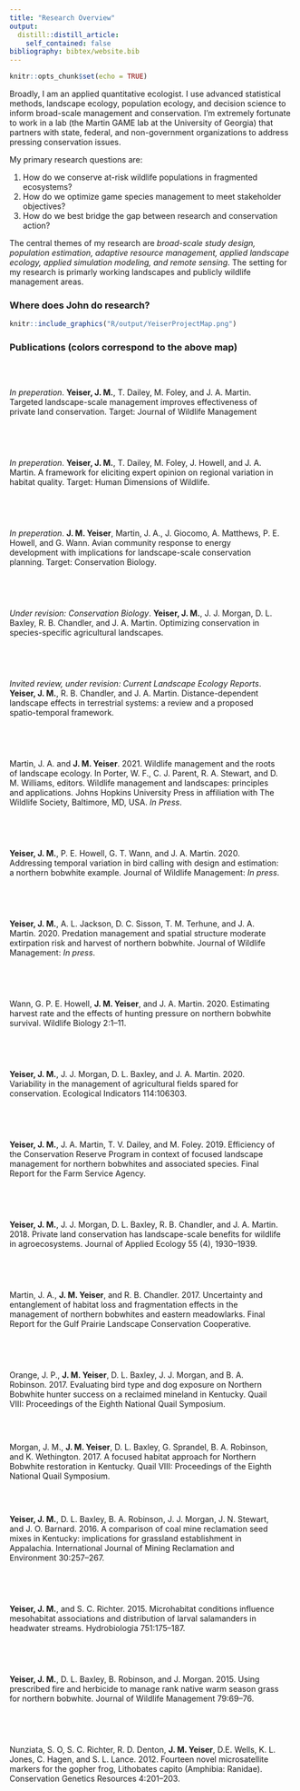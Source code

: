```yaml
---
title: "Research Overview"
output:
  distill::distill_article:
    self_contained: false
bibliography: bibtex/website.bib
---
```


```r
knitr::opts_chunk$set(echo = TRUE)
```

Broadly, I am an applied quantitative ecologist. I use advanced statistical methods, landscape ecology, population ecology, and decision science to inform broad-scale management and conservation. I'm extremely fortunate to work in a lab (the Martin GAME lab at the University of Georgia) that partners with state, federal, and non-government organizations to address pressing conservation issues. 

My primary research questions are: 

1. How do we conserve at-risk wildlife populations in fragmented ecosystems?
2. How do we optimize game species management to meet stakeholder objectives?
3. How do we best bridge the gap between research and conservation action?

The central themes of my research are *broad-scale study design, population estimation, adaptive resource management, applied landscape ecology, applied simulation modeling, and remote sensing*. The setting for my research is primarly working landscapes and publicly wildlife management areas.


### Where does John do research?
```r
knitr::include_graphics("R/output/YeiserProjectMap.png")
```
### Publications (colors correspond to the above map)
<style>
div.dot9E0142 {fload:left; width: 15px; height: 15px; margin: -22px; background-color:rgba(158,1,66,1);}
div.dotCA314C {fload:left; width: 15px; height: 15px; margin: -22px; background-color:rgba(202,49,76,1);}
div.dotF88D51 {fload:left; width: 15px; height: 15px; margin: -22px; background-color:rgba(248,141,81,1);}
div.dotFDBC6D {fload:left; width: 15px; height: 15px; margin: -22px; background-color:rgba(251,205,109,1);}
div.dotFFFFBF {fload:left; width: 15px; height: 15px; margin: -22px; background-color:rgba(255,255,191,1);}
div.dotFEE965 {fload:left; width: 15px; height: 15px; margin: -22px; background-color:rgba(254,230,149,1);}
div.dotBCE4A0 {fload:left; width: 15px; height: 15px; margin: -22px; background-color:rgba(188,228,160,1);}
div.dotEBF79F {fload:left; width: 15px; height: 15px; margin: -22px; background-color:rgba(235,247,159,1);}
div.dot56B0AC {fload:left; width: 15px; height: 15px; margin: -22px; background-color:rgba(86,176,172,1);}
div.dot3A7CB7 {fload:left; width: 15px; height: 15px; margin: -22px; background-color:rgba(58,124,183,1);}
div.dotBLANK {fload:left; width: 15px; height: 15px; margin: -22px; background-color:rgba(0,0,0,0);}
</style>

<br>

<div class='row'>
<div class='column'>
  <div class="dotEBF79F"></div>
</div>
<div class='column' width=95%>
*In preperation*. <b>Yeiser, J. M.</b>, T. Dailey, M. Foley, and J. A. Martin. Targeted landscape-scale management
improves effectiveness of private land conservation. Target: Journal of Wildlife Management
</div>
</div>

<br>

<div class='row'>
<div class='column'>
  <div class="dotEBF79F"></div>
</div>
<div class='column' width=95%>
*In preperation*. <b>Yeiser, J. M.</b>, T. Dailey, M. Foley, J. Howell, and J. A. Martin. A framework for eliciting
expert opinion on regional variation in habitat quality. Target: Human Dimensions of
Wildlife.
</div>
</div>

<br>

<div class='row'>
<div class='column'>
  <div class="dot3A7CB7"></div>
</div>
<div class='column' width=95%>
*In preperation*. <b>J. M. Yeiser</b>, Martin, J. A., J. Giocomo, A. Matthews, P. E. Howell, and G. Wann. Avian community response to energy development with implications for landscape-scale conservation planning. Target: Conservation Biology.
</div>
</div>

<br>

<div class='row'>
<div class='column'>
  <div class="dotFEE965"></div>
</div>
<div class='column' width=95%>
*Under revision: Conservation Biology*. <b>Yeiser, J. M.</b>, J. J. Morgan, D. L. Baxley, R. B. Chandler, and J. A. Martin. Optimizing
conservation in species-specific agricultural landscapes.
</div>
</div>

<br>

<div class='row'>
<div class='column'>
  <div class="dotBLANK"></div>
</div>
<div class='column' width=95%>
*Invited review, under revision: Current Landscape Ecology Reports*. <b>Yeiser, J. M.</b>, R. B. Chandler, and J. A. Martin. Distance-dependent landscape effects in terrestrial systems: a review and a proposed spatio-temporal framework.
</div>
</div>

<br>

<div class='row'>
<div class='column'>
  <div class="dotBLANK"></div>
</div>
<div class='column' width=95%>
Martin, J. A. and <b>J. M. Yeiser</b>. 2021. Wildlife management and the roots of landscape ecology. In Porter, W. F., C. J. Parent, R. A. Stewart, and D. M. Williams, editors. Wildlife management and landscapes: principles and applications. Johns Hopkins University Press in affiliation with The Wildlife Society, Baltimore, MD, USA. *In Press*.
</div>
</div>

<br>

<div class='row'>
<div class='column'>
  <div class="dotBLANK"></div>
</div>
<div class='column' width=95%>
<b>Yeiser, J. M.</b>, P. E. Howell, G. T. Wann, and J. A. Martin. 2020. Addressing temporal variation in bird calling with design and estimation: a northern bobwhite example. Journal of Wildlife Management: *In press*.
</div>
</div>

<br>

<div class='row'>
<div class='column'>
  <div class="dot56B0AC"></div>
</div>
<div class='column' width=95%>
<b>Yeiser, J. M.</b>, A. L. Jackson, D. C. Sisson, T. M. Terhune, and J. A. Martin. 2020. Predation management and spatial structure moderate extirpation risk and harvest of northern bobwhite. Journal of Wildlife Management: *In press*.
</div>
</div>

<br>

<div class='row'>
<div class='column'>
  <div class="dotCA314C"></div>
</div>
<div class='column' width=95%>
  Wann, G. P. E. Howell, <b>J. M. Yeiser</b>, and J. A. Martin. 2020. Estimating harvest rate and the effects of hunting pressure on northern bobwhite survival. Wildlife Biology 2:1–11.
</div>
</div>

<br>

<div class='row'>
<div class='column'>
  <div class="dotFEE965"></div>
</div>
<div class='column' width=95%>
<b>Yeiser, J. M.</b>, J. J. Morgan, D. L. Baxley, and J. A. Martin. 2020. Variability in the management of agricultural fields spared for conservation. Ecological Indicators 114:106303.
</div>
</div>

<br>

<div class='row'>
<div class='column'>
  <div class="dotEBF79F"></div>
</div>
<div class='column' width=95%>
<b>Yeiser, J. M.</b>, J. A. Martin, T. V. Dailey, and M. Foley. 2019. Efficiency of the Conservation Reserve Program in context of focused landscape management for northern bobwhites and associated species. Final Report for the Farm Service Agency.
</div>
</div>


<br>

<div class='row'>
<div class='column'>
  <div class="dotFEE965"></div>
</div>
<div class='column' width=95%>
<b>Yeiser, J. M.</b>, J. J. Morgan, D. L. Baxley, R. B. Chandler, and J. A. Martin. 2018. Private land conservation has landscape-scale benefits for wildlife in agroecosystems. Journal of Applied Ecology 55 (4), 1930–1939.
</div>
</div>

<br>

<div class='row'>
<div class='column'>
  <div class="dot3A7CB7"></div>
</div>
<div class='column' width=95%>
Martin, J. A., <b>J. M. Yeiser</b>, and R. B. Chandler. 2017. Uncertainty and entanglement of habitat loss and fragmentation effects in the management of northern bobwhites and eastern meadowlarks. Final Report for the Gulf Prairie Landscape Conservation Cooperative.
</div>
</div>


<br>

<div class='row'>
<div class='column'>
  <div class="dotFDBC6D"></div>
</div>
<div class='column' width=95%>
Orange, J. P., <b>J. M. Yeiser</b>, D. L. Baxley, J. J. Morgan, and B. A. Robinson. 2017. Evaluating bird type and dog exposure on Northern Bobwhite hunter success on a reclaimed mineland in Kentucky. Quail VIII: Proceedings of the Eighth National Quail Symposium.
</div>
</div>

<br>

<div class='row'>
<div class='column'>
  <div class="dot9E0142"></div>
</div>
<div class='column' width=95%>
Morgan, J. M., <b>J. M. Yeiser</b>, D. L. Baxley, G. Sprandel, B. A. Robinson, and K. Wethington. 2017. A focused habitat approach for Northern Bobwhite restoration in Kentucky. Quail VIII: Proceedings of the Eighth National Quail Symposium.</div>
</div>

<br>

<div class='row'>
<div class='column'>
  <div class="dotBCE4A0"></div>
</div>
<div class='column' width=95%>
<b>Yeiser, J. M.</b>, D. L. Baxley, B. A. Robinson, J. J. Morgan, J. N. Stewart, and J. O. Barnard. 2016. A comparison of coal mine reclamation seed mixes in Kentucky: implications for grassland establishment in Appalachia. International Journal of Mining Reclamation and Environment 30:257–267.
</div>
</div>

<br>

<div class='row'>
<div class='column'>
  <div class="dotF88D51"></div>
</div>
<div class='column' width=95%>
<b>Yeiser, J. M.</b>, and S. C. Richter. 2015. Microhabitat conditions influence mesohabitat associations and distribution of larval salamanders in headwater streams. Hydrobiologia 751:175–187.
</div>
</div>

<br>

<div class='row'>
<div class='column'>
  <div class="dotFFFFBF"></div>
</div>
<div class='column' width=95%>
<b>Yeiser, J. M.</b>, D. L. Baxley, B. Robinson, and J. Morgan. 2015. Using prescribed fire and herbicide to manage rank native warm season grass for northern bobwhite. Journal of Wildlife Management 79:69–76.
</div>
</div>

<br>

<div class='row'>
<div class='column'>
  <div class="dotBLANK"></div>
</div>
<div class='column' width=95%>
Nunziata, S. O, S. C. Richter, R. D. Denton, <b>J. M. Yeiser</b>, D.E. Wells, K. L. Jones, C. Hagen, and S. L. Lance. 2012. Fourteen novel microsatellite markers for the gopher frog, Lithobates capito (Amphibia: Ranidae). Conservation Genetics Resources 4:201–203.
</div>
</div>


<!-- ### Wildife in Working Lands -->

<!-- Lands used to produce food and goods are home a substantial portion of the world's biodiversity. To keep up with the growing needs of human populations, working lands are expanding and intensifying, often simultaneously. It is important that we understand how these processes moderate ecosystem services, biodiversity, and outdoor recreation opportunities.  -->

<!-- We have a good idea of how conservation on working lands influences wildlife at local scales. Typically, conservation measures improve habitat quality for target species at the parcel scale and may result in greater local abundances. We know less about the degree to which these effects permeate into the landscape via population-level processes (e.g., dispersal). My focus has been on estimating the landscape-scale effects of conservation on bird populations in agricultural ecosystems.  -->

<!-- Major themes: broad-scale study design; landscape ecology; advanced distance sampling models; machine learning; habitat management; spatially explicit decision support tools; fostering partnerships -->

<!-- #### Projects -->

<!-- 1. Quantifying landscape-scale effects of conservation in agricultural ecosystems on grassland birds [@Yeiser2018JAE] -->

<!-- Grassland birds are one of the most imperiled groups in North America because of habitat loss. In the eastern US where most land is privately owned, grassland bird recovery may hinge on landowners choosing to restore habitat. Federally funded programs such as the Conservation Reserve Enhancement Program (CREP) provide incentives to landowners to convert active agriculture (e.g., cattle pastures) to wildlife habitat (e.g., native prairie vegetation). The CREP in Kentucky funded the conversion of 100,000 acres pastures to native prairie habitat within about 2 years. My dissertation centered around this conservation program and sought to answer 3 main questions: -->

<!-- 1. Did the CREP have population-level benefits to northern bobwhite and associated grassland birds? -->

<!-- 2. How do we optimize grassland conservation at regional scales to maximize benefits to grassland birds? -->

<!-- 3. Are landowners implementing key management recommendations? -->

<!-- ### Remote Sensing for Conservation -->

<!-- ### Applied Landscape Ecology -->

<!-- Resource management agencies are tasked with stewarding fish and wildlife populations to meet the demands of stakeholders (e.g., the public). This requires agencies to understand how the number and condition of individuals in populations vary over space and time. Understanding how populations change in response to conservation actions is particularly informative to the decision-making process that managers undertake. I work with agency partners to design research studies that will directly inform management or conservation decisions. Since these decisions impact resources across large areas for a long period of time, I use spatial and landscape ecology theory to inform these research projects. -->

<!-- Wildlife often occur in fragmented systems with variable surroundings, so there is rarely a one-size-fits-all management recommendation from our research. My colleagues and I apply our research to on-the-ground conservation by building decision support tools that can optimize conservation efforts in differing landscape contexts. -->

<!-- ### Adaptive Management -->

<!-- Many resource managers have mental models about the system in which they work. For example, a manager may think that chick survival is what bobwhite quail are missing on their management area. After they implement a management action to remedy the situation (e.g., improve brood-rearing cover), they assess the population and update their hypothesis. If the population goes up, they may conclude that chick survival was indeed limiting populations. If the population goes down or stays static, then they may conclude that some other factor is limiting population growth.  -->

<!-- Adaptive management is a great way to transfer mental models into a structured decision framework. My colleagues and I work directly with resource management agencies to identify problems and objectives, state and implement alternative management actions, and monitor and analyze the response of wildlife populations to those actions. At the end of this cycle, we can update our beliefs about which management alternative best meets their objectives. In theory, this process is repeated until the uncertainty around how the system works is very low. -->

<!-- ### Applied Simulation Modeling -->

<!-- Manipulative studies on wildlife populations are difficult because of the sample size requirements of common statistical analyses and the geographic and temporal scale at which populations operate. Simulation models are powerful tools that allow us to combine the results of small scale studies (e.g., vital rates estimated at different wildlife management areas) into comprehensive population simulation models. My colleagues and I use simulation models to hypothesize about the consequences of management actions on wildlife populations at large scales. We also use simulation modeling to inform our research study designs. -->
